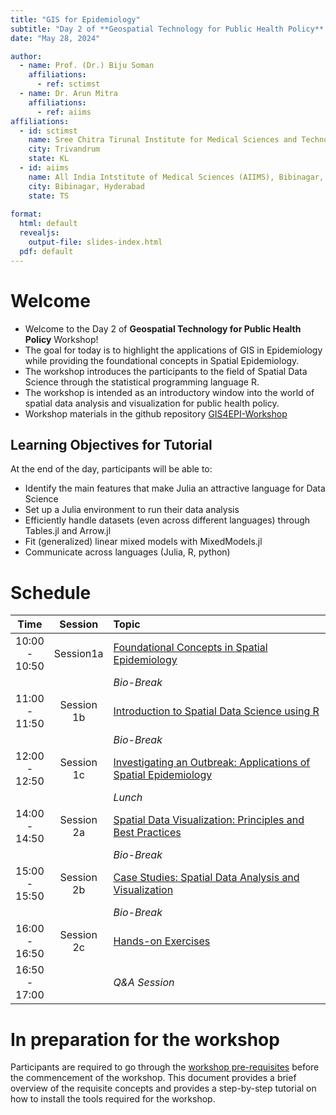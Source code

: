 ```yaml
---
title: "GIS for Epidemiology"
subtitle: "Day 2 of **Geospatial Technology for Public Health Policy** Workshop <br>*May 27--29, 2024 --- GISE Hub, IIT Bombay<br>\\@Central University Gujarat (CUG), Gandhinagar*" 
date: "May 28, 2024"

author:
  - name: Prof. (Dr.) Biju Soman
    affiliations:
      - ref: sctimst
  - name: Dr. Arun Mitra
    affiliations:
      - ref: aiims
affiliations:
  - id: sctimst
    name: Sree Chitra Tirunal Institute for Medical Sciences and Technology (SCTIMST), Trivandrum
    city: Trivandrum
    state: KL
  - id: aiims
    name: All India Intstitute of Medical Sciences (AIIMS), Bibinagar, Hyderabad
    city: Bibinagar, Hyderabad
    state: TS
    
format: 
  html: default
  revealjs: 
    output-file: slides-index.html
  pdf: default
---
```


# Welcome

  - Welcome to the Day 2 of **Geospatial Technology for Public Health Policy** Workshop!
  - The goal for today is to highlight the applications of GIS in Epidemiology while providing the foundational concepts in Spatial Epidemiology. 
  - The workshop introduces the participants to the field of Spatial Data Science through the statistical programming language R.
  - The workshop is intended as an introductory window into the world of spatial data analysis and visualization for public health policy.
  - Workshop materials in the github repository [GIS4EPI-Workshop](https://github.com/drarunmitra/GIS4Epidemiology)

## Learning Objectives for Tutorial

At the end of the day, participants will be able to:

  - Identify the main features that make Julia an attractive language for Data Science
  - Set up a Julia environment to run their data analysis
  - Efficiently handle datasets (even across different languages) through Tables.jl and Arrow.jl
  - Fit (generalized) linear mixed models with MixedModels.jl
  - Communicate across languages (Julia, R, python)



# Schedule

| Time          | Session       |  Topic                                                                                           | 
|:-------------:|:-------------:|:-------------------------------------------------------------------------------------------------|
| 10:00 - 10:50 | Session1a       | [Foundational Concepts in Spatial Epidemiology](session1a-foundational-concepts.qmd)  | 
|               | | _Bio-Break_                                                                                      | 
| 11:00 - 11:50 | Session 1b | [Introduction to Spatial Data Science using R](session1b-intro-sds.qmd)               |
|               | | _Bio-Break_                                                                                      | 
| 12:00 - 12:50 | Session 1c | [Investigating an Outbreak: Applications of Spatial Epidemiology](session1c-investigate-outbreak.qmd) | 
|               | | _Lunch_                                                                                          | 
| 14:00 - 14:50 | Session 2a | [Spatial Data Visualization: Principles and Best Practices](session2a-spatial-data-vis.qmd) | 
|               | | _Bio-Break_                                                                                      | 
| 15:00 - 15:50 | Session 2b | [Case Studies: Spatial Data Analysis and Visualization](session2b-case-studies.qmd) | 
|               | | _Bio-Break_                                                                                      | 
| 16:00 - 16:50 | Session 2c | [Hands-on Exercises](session2c-hands-on.qmd) | 
| 16:50 - 17:00 | | _Q&A Session_              |  

# In preparation for the workshop

Participants are required to go through the [workshop pre-requisites](prerequisites_GIS4EPI.qmd) before the commencement of the workshop. 
This document provides a brief overview of the requisite concepts and provides a step-by-step tutorial on how to install the tools required for the workshop.